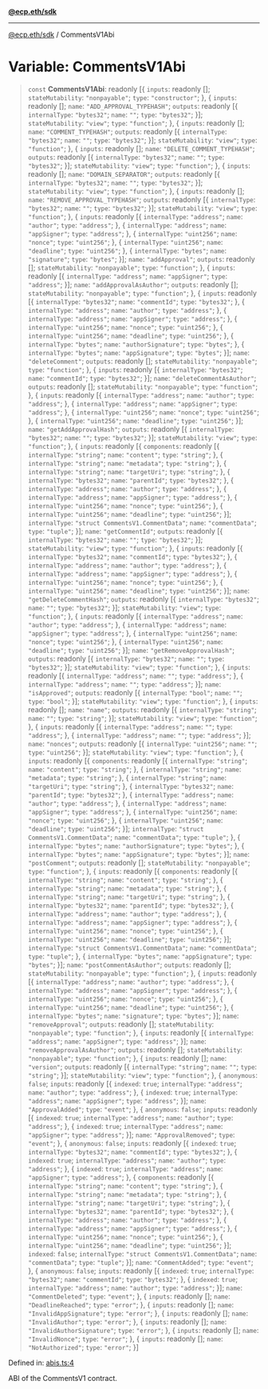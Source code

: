 [**@ecp.eth/sdk**](/sdk-reference/default/index.mdx)

***

[@ecp.eth/sdk](/sdk-reference/default/index.mdx) / CommentsV1Abi

# Variable: CommentsV1Abi

> `const` **CommentsV1Abi**: readonly \[\{ `inputs`: readonly \[\]; `stateMutability`: `"nonpayable"`; `type`: `"constructor"`; \}, \{ `inputs`: readonly \[\]; `name`: `"ADD_APPROVAL_TYPEHASH"`; `outputs`: readonly \[\{ `internalType`: `"bytes32"`; `name`: `""`; `type`: `"bytes32"`; \}\]; `stateMutability`: `"view"`; `type`: `"function"`; \}, \{ `inputs`: readonly \[\]; `name`: `"COMMENT_TYPEHASH"`; `outputs`: readonly \[\{ `internalType`: `"bytes32"`; `name`: `""`; `type`: `"bytes32"`; \}\]; `stateMutability`: `"view"`; `type`: `"function"`; \}, \{ `inputs`: readonly \[\]; `name`: `"DELETE_COMMENT_TYPEHASH"`; `outputs`: readonly \[\{ `internalType`: `"bytes32"`; `name`: `""`; `type`: `"bytes32"`; \}\]; `stateMutability`: `"view"`; `type`: `"function"`; \}, \{ `inputs`: readonly \[\]; `name`: `"DOMAIN_SEPARATOR"`; `outputs`: readonly \[\{ `internalType`: `"bytes32"`; `name`: `""`; `type`: `"bytes32"`; \}\]; `stateMutability`: `"view"`; `type`: `"function"`; \}, \{ `inputs`: readonly \[\]; `name`: `"REMOVE_APPROVAL_TYPEHASH"`; `outputs`: readonly \[\{ `internalType`: `"bytes32"`; `name`: `""`; `type`: `"bytes32"`; \}\]; `stateMutability`: `"view"`; `type`: `"function"`; \}, \{ `inputs`: readonly \[\{ `internalType`: `"address"`; `name`: `"author"`; `type`: `"address"`; \}, \{ `internalType`: `"address"`; `name`: `"appSigner"`; `type`: `"address"`; \}, \{ `internalType`: `"uint256"`; `name`: `"nonce"`; `type`: `"uint256"`; \}, \{ `internalType`: `"uint256"`; `name`: `"deadline"`; `type`: `"uint256"`; \}, \{ `internalType`: `"bytes"`; `name`: `"signature"`; `type`: `"bytes"`; \}\]; `name`: `"addApproval"`; `outputs`: readonly \[\]; `stateMutability`: `"nonpayable"`; `type`: `"function"`; \}, \{ `inputs`: readonly \[\{ `internalType`: `"address"`; `name`: `"appSigner"`; `type`: `"address"`; \}\]; `name`: `"addApprovalAsAuthor"`; `outputs`: readonly \[\]; `stateMutability`: `"nonpayable"`; `type`: `"function"`; \}, \{ `inputs`: readonly \[\{ `internalType`: `"bytes32"`; `name`: `"commentId"`; `type`: `"bytes32"`; \}, \{ `internalType`: `"address"`; `name`: `"author"`; `type`: `"address"`; \}, \{ `internalType`: `"address"`; `name`: `"appSigner"`; `type`: `"address"`; \}, \{ `internalType`: `"uint256"`; `name`: `"nonce"`; `type`: `"uint256"`; \}, \{ `internalType`: `"uint256"`; `name`: `"deadline"`; `type`: `"uint256"`; \}, \{ `internalType`: `"bytes"`; `name`: `"authorSignature"`; `type`: `"bytes"`; \}, \{ `internalType`: `"bytes"`; `name`: `"appSignature"`; `type`: `"bytes"`; \}\]; `name`: `"deleteComment"`; `outputs`: readonly \[\]; `stateMutability`: `"nonpayable"`; `type`: `"function"`; \}, \{ `inputs`: readonly \[\{ `internalType`: `"bytes32"`; `name`: `"commentId"`; `type`: `"bytes32"`; \}\]; `name`: `"deleteCommentAsAuthor"`; `outputs`: readonly \[\]; `stateMutability`: `"nonpayable"`; `type`: `"function"`; \}, \{ `inputs`: readonly \[\{ `internalType`: `"address"`; `name`: `"author"`; `type`: `"address"`; \}, \{ `internalType`: `"address"`; `name`: `"appSigner"`; `type`: `"address"`; \}, \{ `internalType`: `"uint256"`; `name`: `"nonce"`; `type`: `"uint256"`; \}, \{ `internalType`: `"uint256"`; `name`: `"deadline"`; `type`: `"uint256"`; \}\]; `name`: `"getAddApprovalHash"`; `outputs`: readonly \[\{ `internalType`: `"bytes32"`; `name`: `""`; `type`: `"bytes32"`; \}\]; `stateMutability`: `"view"`; `type`: `"function"`; \}, \{ `inputs`: readonly \[\{ `components`: readonly \[\{ `internalType`: `"string"`; `name`: `"content"`; `type`: `"string"`; \}, \{ `internalType`: `"string"`; `name`: `"metadata"`; `type`: `"string"`; \}, \{ `internalType`: `"string"`; `name`: `"targetUri"`; `type`: `"string"`; \}, \{ `internalType`: `"bytes32"`; `name`: `"parentId"`; `type`: `"bytes32"`; \}, \{ `internalType`: `"address"`; `name`: `"author"`; `type`: `"address"`; \}, \{ `internalType`: `"address"`; `name`: `"appSigner"`; `type`: `"address"`; \}, \{ `internalType`: `"uint256"`; `name`: `"nonce"`; `type`: `"uint256"`; \}, \{ `internalType`: `"uint256"`; `name`: `"deadline"`; `type`: `"uint256"`; \}\]; `internalType`: `"struct CommentsV1.CommentData"`; `name`: `"commentData"`; `type`: `"tuple"`; \}\]; `name`: `"getCommentId"`; `outputs`: readonly \[\{ `internalType`: `"bytes32"`; `name`: `""`; `type`: `"bytes32"`; \}\]; `stateMutability`: `"view"`; `type`: `"function"`; \}, \{ `inputs`: readonly \[\{ `internalType`: `"bytes32"`; `name`: `"commentId"`; `type`: `"bytes32"`; \}, \{ `internalType`: `"address"`; `name`: `"author"`; `type`: `"address"`; \}, \{ `internalType`: `"address"`; `name`: `"appSigner"`; `type`: `"address"`; \}, \{ `internalType`: `"uint256"`; `name`: `"nonce"`; `type`: `"uint256"`; \}, \{ `internalType`: `"uint256"`; `name`: `"deadline"`; `type`: `"uint256"`; \}\]; `name`: `"getDeleteCommentHash"`; `outputs`: readonly \[\{ `internalType`: `"bytes32"`; `name`: `""`; `type`: `"bytes32"`; \}\]; `stateMutability`: `"view"`; `type`: `"function"`; \}, \{ `inputs`: readonly \[\{ `internalType`: `"address"`; `name`: `"author"`; `type`: `"address"`; \}, \{ `internalType`: `"address"`; `name`: `"appSigner"`; `type`: `"address"`; \}, \{ `internalType`: `"uint256"`; `name`: `"nonce"`; `type`: `"uint256"`; \}, \{ `internalType`: `"uint256"`; `name`: `"deadline"`; `type`: `"uint256"`; \}\]; `name`: `"getRemoveApprovalHash"`; `outputs`: readonly \[\{ `internalType`: `"bytes32"`; `name`: `""`; `type`: `"bytes32"`; \}\]; `stateMutability`: `"view"`; `type`: `"function"`; \}, \{ `inputs`: readonly \[\{ `internalType`: `"address"`; `name`: `""`; `type`: `"address"`; \}, \{ `internalType`: `"address"`; `name`: `""`; `type`: `"address"`; \}\]; `name`: `"isApproved"`; `outputs`: readonly \[\{ `internalType`: `"bool"`; `name`: `""`; `type`: `"bool"`; \}\]; `stateMutability`: `"view"`; `type`: `"function"`; \}, \{ `inputs`: readonly \[\]; `name`: `"name"`; `outputs`: readonly \[\{ `internalType`: `"string"`; `name`: `""`; `type`: `"string"`; \}\]; `stateMutability`: `"view"`; `type`: `"function"`; \}, \{ `inputs`: readonly \[\{ `internalType`: `"address"`; `name`: `""`; `type`: `"address"`; \}, \{ `internalType`: `"address"`; `name`: `""`; `type`: `"address"`; \}\]; `name`: `"nonces"`; `outputs`: readonly \[\{ `internalType`: `"uint256"`; `name`: `""`; `type`: `"uint256"`; \}\]; `stateMutability`: `"view"`; `type`: `"function"`; \}, \{ `inputs`: readonly \[\{ `components`: readonly \[\{ `internalType`: `"string"`; `name`: `"content"`; `type`: `"string"`; \}, \{ `internalType`: `"string"`; `name`: `"metadata"`; `type`: `"string"`; \}, \{ `internalType`: `"string"`; `name`: `"targetUri"`; `type`: `"string"`; \}, \{ `internalType`: `"bytes32"`; `name`: `"parentId"`; `type`: `"bytes32"`; \}, \{ `internalType`: `"address"`; `name`: `"author"`; `type`: `"address"`; \}, \{ `internalType`: `"address"`; `name`: `"appSigner"`; `type`: `"address"`; \}, \{ `internalType`: `"uint256"`; `name`: `"nonce"`; `type`: `"uint256"`; \}, \{ `internalType`: `"uint256"`; `name`: `"deadline"`; `type`: `"uint256"`; \}\]; `internalType`: `"struct CommentsV1.CommentData"`; `name`: `"commentData"`; `type`: `"tuple"`; \}, \{ `internalType`: `"bytes"`; `name`: `"authorSignature"`; `type`: `"bytes"`; \}, \{ `internalType`: `"bytes"`; `name`: `"appSignature"`; `type`: `"bytes"`; \}\]; `name`: `"postComment"`; `outputs`: readonly \[\]; `stateMutability`: `"nonpayable"`; `type`: `"function"`; \}, \{ `inputs`: readonly \[\{ `components`: readonly \[\{ `internalType`: `"string"`; `name`: `"content"`; `type`: `"string"`; \}, \{ `internalType`: `"string"`; `name`: `"metadata"`; `type`: `"string"`; \}, \{ `internalType`: `"string"`; `name`: `"targetUri"`; `type`: `"string"`; \}, \{ `internalType`: `"bytes32"`; `name`: `"parentId"`; `type`: `"bytes32"`; \}, \{ `internalType`: `"address"`; `name`: `"author"`; `type`: `"address"`; \}, \{ `internalType`: `"address"`; `name`: `"appSigner"`; `type`: `"address"`; \}, \{ `internalType`: `"uint256"`; `name`: `"nonce"`; `type`: `"uint256"`; \}, \{ `internalType`: `"uint256"`; `name`: `"deadline"`; `type`: `"uint256"`; \}\]; `internalType`: `"struct CommentsV1.CommentData"`; `name`: `"commentData"`; `type`: `"tuple"`; \}, \{ `internalType`: `"bytes"`; `name`: `"appSignature"`; `type`: `"bytes"`; \}\]; `name`: `"postCommentAsAuthor"`; `outputs`: readonly \[\]; `stateMutability`: `"nonpayable"`; `type`: `"function"`; \}, \{ `inputs`: readonly \[\{ `internalType`: `"address"`; `name`: `"author"`; `type`: `"address"`; \}, \{ `internalType`: `"address"`; `name`: `"appSigner"`; `type`: `"address"`; \}, \{ `internalType`: `"uint256"`; `name`: `"nonce"`; `type`: `"uint256"`; \}, \{ `internalType`: `"uint256"`; `name`: `"deadline"`; `type`: `"uint256"`; \}, \{ `internalType`: `"bytes"`; `name`: `"signature"`; `type`: `"bytes"`; \}\]; `name`: `"removeApproval"`; `outputs`: readonly \[\]; `stateMutability`: `"nonpayable"`; `type`: `"function"`; \}, \{ `inputs`: readonly \[\{ `internalType`: `"address"`; `name`: `"appSigner"`; `type`: `"address"`; \}\]; `name`: `"removeApprovalAsAuthor"`; `outputs`: readonly \[\]; `stateMutability`: `"nonpayable"`; `type`: `"function"`; \}, \{ `inputs`: readonly \[\]; `name`: `"version"`; `outputs`: readonly \[\{ `internalType`: `"string"`; `name`: `""`; `type`: `"string"`; \}\]; `stateMutability`: `"view"`; `type`: `"function"`; \}, \{ `anonymous`: `false`; `inputs`: readonly \[\{ `indexed`: `true`; `internalType`: `"address"`; `name`: `"author"`; `type`: `"address"`; \}, \{ `indexed`: `true`; `internalType`: `"address"`; `name`: `"appSigner"`; `type`: `"address"`; \}\]; `name`: `"ApprovalAdded"`; `type`: `"event"`; \}, \{ `anonymous`: `false`; `inputs`: readonly \[\{ `indexed`: `true`; `internalType`: `"address"`; `name`: `"author"`; `type`: `"address"`; \}, \{ `indexed`: `true`; `internalType`: `"address"`; `name`: `"appSigner"`; `type`: `"address"`; \}\]; `name`: `"ApprovalRemoved"`; `type`: `"event"`; \}, \{ `anonymous`: `false`; `inputs`: readonly \[\{ `indexed`: `true`; `internalType`: `"bytes32"`; `name`: `"commentId"`; `type`: `"bytes32"`; \}, \{ `indexed`: `true`; `internalType`: `"address"`; `name`: `"author"`; `type`: `"address"`; \}, \{ `indexed`: `true`; `internalType`: `"address"`; `name`: `"appSigner"`; `type`: `"address"`; \}, \{ `components`: readonly \[\{ `internalType`: `"string"`; `name`: `"content"`; `type`: `"string"`; \}, \{ `internalType`: `"string"`; `name`: `"metadata"`; `type`: `"string"`; \}, \{ `internalType`: `"string"`; `name`: `"targetUri"`; `type`: `"string"`; \}, \{ `internalType`: `"bytes32"`; `name`: `"parentId"`; `type`: `"bytes32"`; \}, \{ `internalType`: `"address"`; `name`: `"author"`; `type`: `"address"`; \}, \{ `internalType`: `"address"`; `name`: `"appSigner"`; `type`: `"address"`; \}, \{ `internalType`: `"uint256"`; `name`: `"nonce"`; `type`: `"uint256"`; \}, \{ `internalType`: `"uint256"`; `name`: `"deadline"`; `type`: `"uint256"`; \}\]; `indexed`: `false`; `internalType`: `"struct CommentsV1.CommentData"`; `name`: `"commentData"`; `type`: `"tuple"`; \}\]; `name`: `"CommentAdded"`; `type`: `"event"`; \}, \{ `anonymous`: `false`; `inputs`: readonly \[\{ `indexed`: `true`; `internalType`: `"bytes32"`; `name`: `"commentId"`; `type`: `"bytes32"`; \}, \{ `indexed`: `true`; `internalType`: `"address"`; `name`: `"author"`; `type`: `"address"`; \}\]; `name`: `"CommentDeleted"`; `type`: `"event"`; \}, \{ `inputs`: readonly \[\]; `name`: `"DeadlineReached"`; `type`: `"error"`; \}, \{ `inputs`: readonly \[\]; `name`: `"InvalidAppSignature"`; `type`: `"error"`; \}, \{ `inputs`: readonly \[\]; `name`: `"InvalidAuthor"`; `type`: `"error"`; \}, \{ `inputs`: readonly \[\]; `name`: `"InvalidAuthorSignature"`; `type`: `"error"`; \}, \{ `inputs`: readonly \[\]; `name`: `"InvalidNonce"`; `type`: `"error"`; \}, \{ `inputs`: readonly \[\]; `name`: `"NotAuthorized"`; `type`: `"error"`; \}\]

Defined in: [abis.ts:4](https://github.com/ecp-eth/comments-monorepo/blob/main/packages/sdk/src/abis.ts#L4)

ABI of the CommentsV1 contract.
